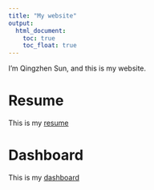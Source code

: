 ```yaml
---
title: "My website"
output: 
  html_document:
    toc: true
    toc_float: true
---
```


I'm Qingzhen Sun, and this is my website.

# Resume

This is my [resume](resume.html)

# Dashboard

This is my [dashboard](dashboard.html) 


